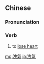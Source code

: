 {{also|泄气}}
==Chinese==
{{zh-forms|s=泄气}}

===Pronunciation===
{{zh-pron
|m=xièqì
|c=sit3 hei3
|mn=qz:sia̍p-khì/xm:siap-khì/xm,zz:siat-khì
|cat=v
}}

===Verb===
{{zh-verb}}

# {{lb|zh|Advanced Mandarin}} to [[lose heart]]

[[mg:洩氣]]
[[ja:洩氣]]